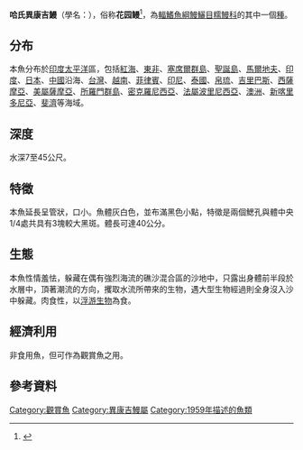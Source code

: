 {{Speciesbox
| genus = Heteroconger
| species = hassi
| image = Rörålar.jpg
| image_caption = 
| status = NE
| status_system = iucn3.1
| authority = [[Klausewitz|Klausewitz]] & [[Eibl-Eibesfeldt|Eibl-Eibesfeldt]], 1959
| synonyms = *''Xarifania hassi''<br /><small>Klausewitz & Eibl-Eibesfeldt, 1959</small>
*''Taenioconger hassi''<br /><small>Klausewitz & Eibl-Eibesfeldt, 1959</small>
*''Leptocephalus maculatus''<br /><small>Della Croce & Castle, 1966</small>
}}

'''哈氏異康吉鰻'''（學名：{{lang|la|''Heteroconger hassi''}}），俗称'''花园鳗'''<ref>{{Cite news|url=https://news.ltn.com.tw/news/world/breakingnews/3152460|title=花園鰻封館後變害羞了！水族館邀粉絲跟牠們玩視訊|date=2020-05-02|work=自由時報|language=Zh-hant|accessdate=2021-03-04|archive-date=2020-05-17|archive-url=https://web.archive.org/web/20200517004156/https://news.ltn.com.tw/news/world/breakingnews/3152460|dead-url=no}}</ref>，為[[輻鰭魚綱|輻鰭魚綱]][[鰻鱺目|鰻鱺目]][[糯鰻科|糯鰻科]]的其中一個[[種|種]]。

==分布==
本魚分布於[[印度|印度]][[太平洋|太平洋]]區，包括[[紅海|紅海]]、[[東非|東非]]、[[塞席爾群島|塞席爾群島]]、[[聖誕島|聖誕島]]、[[馬爾地夫|馬爾地夫]]、[[印度|印度]]、[[日本|日本]]、[[中國|中國]]沿海、[[台灣|台灣]]、[[越南|越南]]、[[菲律賓|菲律賓]]、[[印尼|印尼]]、[[泰國|泰國]]、[[帛琉|帛琉]]、[[吉里巴斯|吉里巴斯]]、[[西薩摩亞|西薩摩亞]]、[[美屬薩摩亞|美屬薩摩亞]]、[[所羅門群島|所羅門群島]]、[[密克羅尼西亞|密克羅尼西亞]]、[[法屬波里尼西亞|法屬波里尼西亞]]、[[澳洲|澳洲]]、[[新喀里多尼亞|新喀里多尼亞]]、[[斐濟|斐濟]]等海域。

==深度==
水深7至45公尺。

==特徵==
本魚延長呈管狀，口小。魚體灰白色，並布滿黑色小點，特徵是兩個鰓孔與體中央1/4處共具有3塊較大黑斑。體長可達40公分。

==生態==
本魚性情羞怯，躲藏在偶有強烈海流的礁沙混合區的沙地中，只露出身體前半段於水層中，頂著潮流的方向，攫取水流所帶來的生物，遇大型生物經過則全身沒入沙中躲藏。肉食性，以[[浮游生物|浮游生物]]為食。

==經濟利用==
非食用魚，但可作為觀賞魚之用。

==參考資料==
{{Reflist}}
{{Taxonbar|from=Q1232721}}
[[Category:觀賞魚|Category:觀賞魚]]
[[Category:異康吉鰻屬|Category:異康吉鰻屬]]
[[Category:1959年描述的魚類|Category:1959年描述的魚類]]